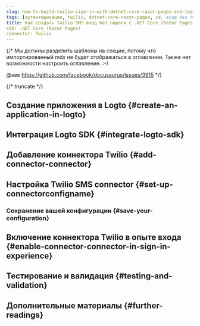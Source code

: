 ```yaml
---
slug: how-to-build-twilio-sign-in-with-dotnet-core-razor-pages-and-logto
tags: [аутентификация, twilio, dotnet-core-razor-pages, c#, вход без пароля, вход, логин]
title: Как создать Twilio SMS вход без пароля с .NET Core (Razor Pages)
sdk: .NET Core (Razor Pages)
connector: Twilio
---
```


{/*
  Мы должны разделить шаблоны на секции, потому что импортированный mdx не будет отображаться в оглавлении.
  Также нет возможности настроить оглавление. :-)

  @see https://github.com/facebook/docusaurus/issues/3915
*/}



{/* truncate */}

<Intro connector={connector} sdk=".NET Core (Razor Pages)" link="https://learn.microsoft.com/aspnet/core/razor-pages" />

## Создание приложения в Logto \{#create-an-application-in-logto}

<CreateApplication type="Традиционное веб-приложение" framework=".NET Core (Razor Pages)" />

## Интеграция Logto SDK \{#integrate-logto-sdk}

<IntegrateSdk />

## Добавление коннектора Twilio \{#add-connector-connector}

<AddPasswordlessConnector
  connector={connector}
  connectorType="SMS"
  passwordlessSignUpIdentifier="Phone number"
/>

## Настройка Twilio SMS connector \{#set-up-connectorconfigname}

<ConnectorGuide />

### Сохранение вашей конфигурации \{#save-your-configuration}

<SaveYourConfiguration connector={connector} />

## Включение коннектора Twilio в опыте входа \{#enable-connector-connector-in-sign-in-experience}

<EnablePasswordlessConnector
  connectorType="SMS"
  passwordlessSignUpIdentifier="Phone number"
/>

## Тестирование и валидация \{#testing-and-validation}

<TestingAndValidation connector={connector} sdk=".NET Core (Razor Pages)" />

## Дополнительные материалы \{#further-readings}

<FurtherReadings />